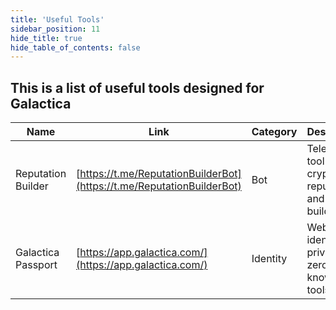 ```yaml
---
title: 'Useful Tools'
sidebar_position: 11
hide_title: true
hide_table_of_contents: false
---
```



<PageTitle iconUrl="img/galactica-icon.svg" title="Galactica Useful Tools" />

## This is a list of useful tools designed for Galactica

| Name | Link | Category | Description |
|------|------|----------|-------------|
| Reputation Builder | [https://t.me/ReputationBuilderBot](https://t.me/ReputationBuilderBot) | Bot | Telegram tool for crypto reputation and trust building. |
| Galactica Passport | [https://app.galactica.com/](https://app.galactica.com/) | Identity | Web3 identity & privacy via zero-knowledge tools. |
